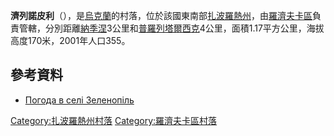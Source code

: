 {{coord|47|33|10|N|36|51|0|E|scale:100000|display=title}}

'''濟列諾皮利'''（{{lang-uk|Зеленопіль}}），是[[烏克蘭|烏克蘭]]的村落，位於該國東南部[[扎波羅熱州|扎波羅熱州]]，由[[羅濟夫卡區|羅濟夫卡區]]負責管轄，分別距離[[納季涅|納季涅]]3公里和[[普羅列塔爾西克|普羅列塔爾西克]]4公里，面積1.17平方公里，海拔高度170米，2001年人口355。

==參考資料==
* [http://weather.in.ua/ua/zaporozhskaja/8969 Погода в селі Зеленопіль] {{Wayback|url=http://weather.in.ua/ua/zaporozhskaja/8969 |date=20111220035300 }}

[[Category:扎波羅熱州村落|Category:扎波羅熱州村落]]
[[Category:羅濟夫卡區村落|Category:羅濟夫卡區村落]]


{{Zaporizhia-geo-stub}}